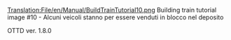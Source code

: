 [[Translation:File/en/Manual/BuildTrainTutorial10.png]]
Building train tutorial image #10 - Alcuni veicoli stanno per essere venduti in blocco nel deposito



OTTD ver. 1.8.0
